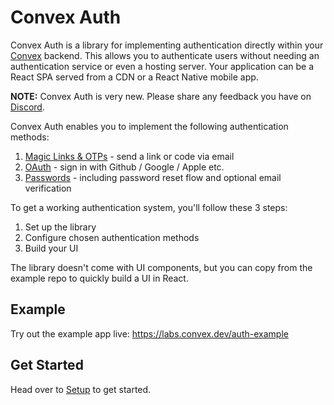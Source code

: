 # Convex Auth

Convex Auth is a library for implementing authentication directly within your
[Convex](https://convex.dev) backend. This allows you to authenticate users
without needing an authentication service or even a hosting server. Your
application can be a React SPA served from a CDN or a React Native mobile app.

**NOTE:** Convex Auth is very new. Please share any feedback you have on
[Discord](https://convex.dev/community).

Convex Auth enables you to implement the following authentication methods:

1. [Magic Links & OTPs](/config/email) - send a link or code via email
2. [OAuth](/config/oauth) - sign in with Github / Google / Apple etc.
3. [Passwords](/config/passwords) - including password reset flow and optional
   email verification

To get a working authentication system, you'll follow these 3 steps:

1. Set up the library
2. Configure chosen authentication methods
3. Build your UI

The library doesn't come with UI components, but you can copy from the example
repo to quickly build a UI in React.

## Example

Try out the example app live: https://labs.convex.dev/auth-example

## Get Started

Head over to [Setup](/setup) to get started.
